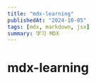 ---
title: "mdx-learning"
publishedAt: "2024-10-05"
tags: [mdx, markdown, jsx]
summary: 学习 MDX
---
# mdx-learning